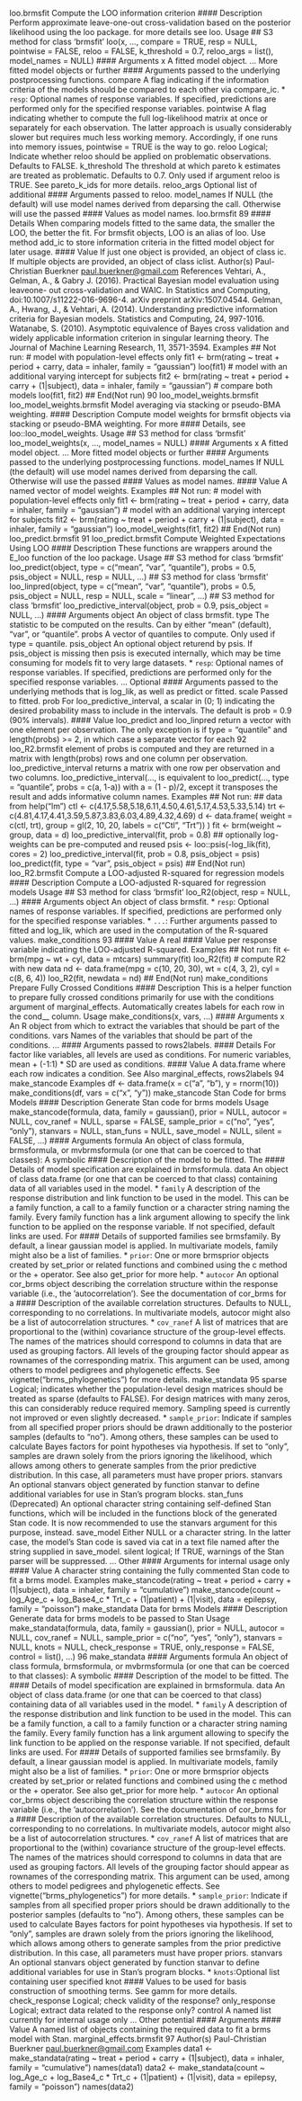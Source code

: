 loo.brmsfit Compute the LOO information criterion
#### Description 
Perform approximate leave-one-out cross-validation based on the posterior likelihood using the loo
package. for more details see loo.
Usage
## S3 method for class 'brmsfit'
loo(x, ..., compare = TRUE, resp = NULL,
pointwise = FALSE, reloo = FALSE, k_threshold = 0.7,
reloo_args = list(), model_names = NULL)
#### Arguments
x A fitted model object.
... More fitted model objects or further #### Arguments passed to the underlying postprocessing
functions.
compare A flag indicating if the information criteria of the models should be compared
to each other via compare_ic.
* `` resp``: Optional names of response variables. If specified, predictions are performed
only for the specified response variables.
pointwise A flag indicating whether to compute the full log-likelihood matrix at once or
separately for each observation. The latter approach is usually considerably
slower but requires much less working memory. Accordingly, if one runs into
memory issues, pointwise = TRUE is the way to go.
reloo Logical; Indicate whether reloo should be applied on problematic observations.
Defaults to FALSE.
k_threshold The threshold at which pareto k estimates are treated as problematic. Defaults to
0.7. Only used if argument reloo is TRUE. See pareto_k_ids for more details.
reloo_args Optional list of additional #### Arguments passed to reloo.
model_names If NULL (the default) will use model names derived from deparsing the call. Otherwise
will use the passed #### Values as model names.
loo.brmsfit 89
#### Details
When comparing models fitted to the same data, the smaller the LOO, the better the fit. For brmsfit
objects, LOO is an alias of loo. Use method add_ic to store information criteria in the fitted model
object for later usage.
#### Value
If just one object is provided, an object of class ic. If multiple objects are provided, an object of
class iclist.
Author(s)
Paul-Christian Buerkner <paul.buerkner@gmail.com>
References
Vehtari, A., Gelman, A., & Gabry J. (2016). Practical Bayesian model evaluation using leaveone-
out cross-validation and WAIC. In Statistics and Computing, doi:10.1007/s11222-016-9696-4.
arXiv preprint arXiv:1507.04544.
Gelman, A., Hwang, J., & Vehtari, A. (2014). Understanding predictive information criteria for
Bayesian models. Statistics and Computing, 24, 997-1016.
Watanabe, S. (2010). Asymptotic equivalence of Bayes cross validation and widely applicable
information criterion in singular learning theory. The Journal of Machine Learning Research, 11,
3571-3594.
Examples
## Not run:
# model with population-level effects only
fit1 <- brm(rating ~ treat + period + carry,
data = inhaler, family = "gaussian")
loo(fit1)
# model with an additional varying intercept for subjects
fit2 <- brm(rating ~ treat + period + carry + (1|subject),
data = inhaler, family = "gaussian")
# compare both models
loo(fit1, fit2)
## End(Not run)
90 loo_model_weights.brmsfit
loo_model_weights.brmsfit
Model averaging via stacking or pseudo-BMA weighting.
#### Description 
Compute model weights for brmsfit objects via stacking or pseudo-BMA weighting. For more
#### Details, see loo::loo_model_weights.
Usage
## S3 method for class 'brmsfit'
loo_model_weights(x, ..., model_names = NULL)
#### Arguments
x A fitted model object.
... More fitted model objects or further #### Arguments passed to the underlying postprocessing
functions.
model_names If NULL (the default) will use model names derived from deparsing the call. Otherwise
will use the passed #### Values as model names.
#### Value
A named vector of model weights.
Examples
## Not run:
# model with population-level effects only
fit1 <- brm(rating ~ treat + period + carry,
data = inhaler, family = "gaussian")
# model with an additional varying intercept for subjects
fit2 <- brm(rating ~ treat + period + carry + (1|subject),
data = inhaler, family = "gaussian")
loo_model_weights(fit1, fit2)
## End(Not run)
loo_predict.brmsfit 91
loo_predict.brmsfit Compute Weighted Expectations Using LOO
#### Description 
These functions are wrappers around the E_loo function of the loo package.
Usage
## S3 method for class 'brmsfit'
loo_predict(object, type = c("mean", "var",
"quantile"), probs = 0.5, psis_object = NULL, resp = NULL, ...)
## S3 method for class 'brmsfit'
loo_linpred(object, type = c("mean", "var",
"quantile"), probs = 0.5, psis_object = NULL, resp = NULL,
scale = "linear", ...)
## S3 method for class 'brmsfit'
loo_predictive_interval(object, prob = 0.9,
psis_object = NULL, ...)
#### Arguments
object An object of class brmsfit.
type The statistic to be computed on the results. Can by either "mean" (default),
"var", or "quantile".
probs A vector of quantiles to compute. Only used if type = quantile.
psis_object An optional object returend by psis. If psis_object is missing then psis is
executed internally, which may be time consuming for models fit to very large
datasets.
* `` resp``: Optional names of response variables. If specified, predictions are performed
only for the specified response variables.
... Optional #### Arguments passed to the underlying methods that is log_lik, as well
as predict or fitted.
scale Passed to fitted.
prob For loo_predictive_interval, a scalar in (0; 1) indicating the desired probability
mass to include in the intervals. The default is prob = 0.9 (90% intervals).
#### Value
loo_predict and loo_linpred return a vector with one element per observation. The only exception
is if type = "quantile" and length(probs) >= 2, in which case a separate vector for each
92 loo_R2.brmsfit
element of probs is computed and they are returned in a matrix with length(probs) rows and one
column per observation.
loo_predictive_interval returns a matrix with one row per observation and two columns. loo_predictive_interval(..., is equivalent to loo_predict(..., type = "quantile", probs = c(a, 1-a)) with a = (1 - p)/2,
except it transposes the result and adds informative column names.
Examples
## Not run:
## data from help("lm")
ctl <- c(4.17,5.58,5.18,6.11,4.50,4.61,5.17,4.53,5.33,5.14)
trt <- c(4.81,4.17,4.41,3.59,5.87,3.83,6.03,4.89,4.32,4.69)
d <- data.frame(
weight = c(ctl, trt),
group = gl(2, 10, 20, labels = c("Ctl", "Trt"))
)
fit <- brm(weight ~ group, data = d)
loo_predictive_interval(fit, prob = 0.8)
## optionally log-weights can be pre-computed and reused
psis <- loo::psis(-log_lik(fit), cores = 2)
loo_predictive_interval(fit, prob = 0.8, psis_object = psis)
loo_predict(fit, type = "var", psis_object = psis)
## End(Not run)
loo_R2.brmsfit Compute a LOO-adjusted R-squared for regression models
#### Description 
Compute a LOO-adjusted R-squared for regression models
Usage
## S3 method for class 'brmsfit'
loo_R2(object, resp = NULL, ...)
#### Arguments
object An object of class brmsfit.
* `` resp``: Optional names of response variables. If specified, predictions are performed
only for the specified response variables.
* `` ... ``: Further arguments passed to fitted and log_lik, which are used in the computation
of the R-squared values.
make_conditions 93
#### Value
A real #### Value per response variable indicating the LOO-adjusted R-squared.
Examples
## Not run:
fit <- brm(mpg ~ wt + cyl, data = mtcars)
summary(fit)
loo_R2(fit)
# compute R2 with new data
nd <- data.frame(mpg = c(10, 20, 30), wt = c(4, 3, 2), cyl = c(8, 6, 4))
loo_R2(fit, newdata = nd)
## End(Not run)
make_conditions Prepare Fully Crossed Conditions
#### Description 
This is a helper function to prepare fully crossed conditions primarily for use with the conditions
argument of marginal_effects. Automatically creates labels for each row in the cond__ column.
Usage
make_conditions(x, vars, ...)
#### Arguments
x An R object from which to extract the variables that should be part of the conditions.
vars Names of the variables that should be part of the conditions.
... #### Arguments passed to rows2labels.
#### Details
For factor like variables, all levels are used as conditions. For numeric variables, mean + (-1:1) * SD
are used as conditions.
#### Value
A data.frame where each row indicates a condition.
See Also
marginal_effects, rows2labels
94 make_stancode
Examples
df <- data.frame(x = c("a", "b"), y = rnorm(10))
make_conditions(df, vars = c("x", "y"))
make_stancode Stan Code for brms Models
#### Description 
Generate Stan code for brms models
Usage
make_stancode(formula, data, family = gaussian(), prior = NULL,
autocor = NULL, cov_ranef = NULL, sparse = FALSE,
sample_prior = c("no", "yes", "only"), stanvars = NULL,
stan_funs = NULL, save_model = NULL, silent = FALSE, ...)
#### Arguments
formula An object of class formula, brmsformula, or mvbrmsformula (or one that can
be coerced to that classes): A symbolic #### Description  of the model to be fitted.
The #### Details of model specification are explained in brmsformula.
data An object of class data.frame (or one that can be coerced to that class) containing
data of all variables used in the model.
* `` family`` A description  of the response distribution and link function to be used in the
model. This can be a family function, a call to a family function or a character
string naming the family. Every family function has a link argument allowing to
specify the link function to be applied on the response variable. If not specified,
default links are used. For #### Details of supported families see brmsfamily. By
default, a linear gaussian model is applied. In multivariate models, family
might also be a list of families.
* ``prior``: One or more brmsprior objects created by set_prior or related functions and
combined using the c method or the + operator. See also get_prior for more
help.
* ``autocor`` An optional cor_brms object describing the correlation structure within the response
variable (i.e., the ’autocorrelation’). See the documentation of cor_brms
for a #### Description  of the available correlation structures. Defaults to NULL, corresponding
to no correlations. In multivariate models, autocor might also be a
list of autocorrelation structures.
* ``cov_ranef`` A list of matrices that are proportional to the (within) covariance structure of the
group-level effects. The names of the matrices should correspond to columns in
data that are used as grouping factors. All levels of the grouping factor should
appear as rownames of the corresponding matrix. This argument can be used,
among others to model pedigrees and phylogenetic effects. See vignette("brms_phylogenetics")
for more details.
make_standata 95
sparse Logical; indicates whether the population-level design matrices should be treated
as sparse (defaults to FALSE). For design matrices with many zeros, this can considerably
reduce required memory. Sampling speed is currently not improved or
even slightly decreased.
* ``sample_prior``: Indicate if samples from all specified proper priors should be drawn additionally
to the posterior samples (defaults to "no"). Among others, these samples can be
used to calculate Bayes factors for point hypotheses via hypothesis. If set to
"only", samples are drawn solely from the priors ignoring the likelihood, which
allows among others to generate samples from the prior predictive distribution.
In this case, all parameters must have proper priors.
stanvars An optional stanvars object generated by function stanvar to define additional
variables for use in Stan’s program blocks.
stan_funs (Deprecated) An optional character string containing self-defined Stan functions,
which will be included in the functions block of the generated Stan code.
It is now recommended to use the stanvars argument for this purpose, instead.
save_model Either NULL or a character string. In the latter case, the model’s Stan code is
saved via cat in a text file named after the string supplied in save_model.
silent logical; If TRUE, warnings of the Stan parser will be suppressed.
... Other #### Arguments for internal usage only
#### Value
A character string containing the fully commented Stan code to fit a brms model.
Examples
make_stancode(rating ~ treat + period + carry + (1|subject),
data = inhaler, family = "cumulative")
make_stancode(count ~ log_Age_c + log_Base4_c * Trt_c
+ (1|patient) + (1|visit),
data = epilepsy, family = "poisson")
make_standata Data for brms Models
#### Description 
Generate data for brms models to be passed to Stan
Usage
make_standata(formula, data, family = gaussian(), prior = NULL,
autocor = NULL, cov_ranef = NULL, sample_prior = c("no", "yes",
"only"), stanvars = NULL, knots = NULL, check_response = TRUE,
only_response = FALSE, control = list(), ...)
96 make_standata
#### Arguments
formula An object of class formula, brmsformula, or mvbrmsformula (or one that can
be coerced to that classes): A symbolic #### Description  of the model to be fitted.
The #### Details of model specification are explained in brmsformula.
data An object of class data.frame (or one that can be coerced to that class) containing
data of all variables used in the model.
* `` family`` A description  of the response distribution and link function to be used in the
model. This can be a family function, a call to a family function or a character
string naming the family. Every family function has a link argument allowing to
specify the link function to be applied on the response variable. If not specified,
default links are used. For #### Details of supported families see brmsfamily. By
default, a linear gaussian model is applied. In multivariate models, family
might also be a list of families.
* ``prior``: One or more brmsprior objects created by set_prior or related functions and
combined using the c method or the + operator. See also get_prior for more
help.
* ``autocor`` An optional cor_brms object describing the correlation structure within the response
variable (i.e., the ’autocorrelation’). See the documentation of cor_brms
for a #### Description  of the available correlation structures. Defaults to NULL, corresponding
to no correlations. In multivariate models, autocor might also be a
list of autocorrelation structures.
* ``cov_ranef`` A list of matrices that are proportional to the (within) covariance structure of the
group-level effects. The names of the matrices should correspond to columns in
data that are used as grouping factors. All levels of the grouping factor should
appear as rownames of the corresponding matrix. This argument can be used,
among others to model pedigrees and phylogenetic effects. See vignette("brms_phylogenetics")
for more details.
* ``sample_prior``: Indicate if samples from all specified proper priors should be drawn additionally
to the posterior samples (defaults to "no"). Among others, these samples can be
used to calculate Bayes factors for point hypotheses via hypothesis. If set to
"only", samples are drawn solely from the priors ignoring the likelihood, which
allows among others to generate samples from the prior predictive distribution.
In this case, all parameters must have proper priors.
stanvars An optional stanvars object generated by function stanvar to define additional
variables for use in Stan’s program blocks.
* `` knots ``:Optional list containing user specified knot #### Values to be used for basis construction
of smoothing terms. See gamm for more details.
check_response Logical; check validity of the response?
only_response Logical; extract data related to the response only?
control A named list currently for internal usage only
... Other potential #### Arguments
#### Value
A named list of objects containing the required data to fit a brms model with Stan.
marginal_effects.brmsfit 97
Author(s)
Paul-Christian Buerkner <paul.buerkner@gmail.com>
Examples
data1 <- make_standata(rating ~ treat + period + carry + (1|subject),
data = inhaler, family = "cumulative")
names(data1)
data2 <- make_standata(count ~ log_Age_c + log_Base4_c * Trt_c
+ (1|patient) + (1|visit),
data = epilepsy, family = "poisson")
names(data2)
